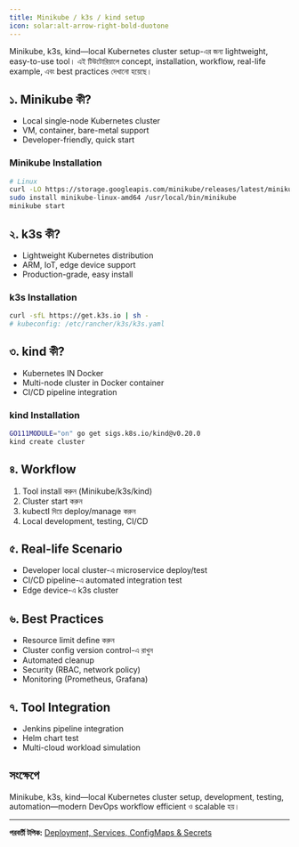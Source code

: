 ```yaml
---
title: Minikube / k3s / kind setup
icon: solar:alt-arrow-right-bold-duotone
---
```


Minikube, k3s, kind—local Kubernetes cluster setup-এর জন্য lightweight, easy-to-use tool। এই টিউটোরিয়ালে concept, installation, workflow, real-life example, এবং best practices দেখানো হয়েছে।

## ১. Minikube কী?
- Local single-node Kubernetes cluster
- VM, container, bare-metal support
- Developer-friendly, quick start

### Minikube Installation
```bash
# Linux
curl -LO https://storage.googleapis.com/minikube/releases/latest/minikube-linux-amd64
sudo install minikube-linux-amd64 /usr/local/bin/minikube
minikube start
```

## ২. k3s কী?
- Lightweight Kubernetes distribution
- ARM, IoT, edge device support
- Production-grade, easy install

### k3s Installation
```bash
curl -sfL https://get.k3s.io | sh -
# kubeconfig: /etc/rancher/k3s/k3s.yaml
```

## ৩. kind কী?
- Kubernetes IN Docker
- Multi-node cluster in Docker container
- CI/CD pipeline integration

### kind Installation
```bash
GO111MODULE="on" go get sigs.k8s.io/kind@v0.20.0
kind create cluster
```

## ৪. Workflow
1. Tool install করুন (Minikube/k3s/kind)
2. Cluster start করুন
3. kubectl দিয়ে deploy/manage করুন
4. Local development, testing, CI/CD

## ৫. Real-life Scenario
- Developer local cluster-এ microservice deploy/test
- CI/CD pipeline-এ automated integration test
- Edge device-এ k3s cluster

## ৬. Best Practices
- Resource limit define করুন
- Cluster config version control-এ রাখুন
- Automated cleanup
- Security (RBAC, network policy)
- Monitoring (Prometheus, Grafana)

## ৭. Tool Integration
- Jenkins pipeline integration
- Helm chart test
- Multi-cloud workload simulation

## সংক্ষেপে
Minikube, k3s, kind—local Kubernetes cluster setup, development, testing, automation—modern DevOps workflow efficient ও scalable হয়।

---

**পরবর্তী টপিক:** [Deployment, Services, ConfigMaps & Secrets](/dev-ops/k8s-deploy-services)
